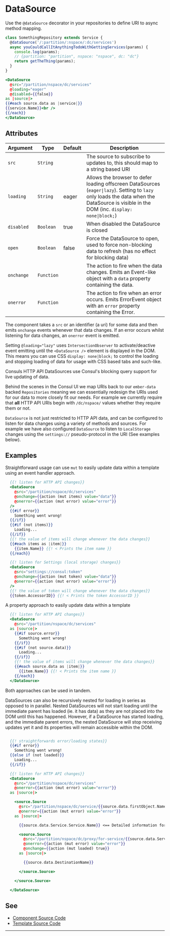 # DataSource

Use the `@dataSource` decorator in your repositories to define URI to async
method mapping.

```javascript
class SomethingRepository extends Service {
  @dataSource('/:partition/:nspace/:dc/services')
  async youCouldCallItAnythingTodoWithGettingServices(params) {
    console.log(params);
    // {partition: "partition", nspace: "nspace", dc: "dc"}
    return getTheThing(params);
  }
}
```

```hbs preview-template
<DataSource
  @src="/partition/nspace/dc/services"
  @loading="eager"
  @disabled={{false}}
as |source|>
{{#each source.data as |service|}}
{{service.Name}}<br />
{{/each}}
</DataSource>
```

## Attributes

| Argument | Type | Default | Description |
| --- | --- | --- | --- |
| `src` | `String` | | The source to subscribe to updates to, this should map to a string based URI |
| `loading` | `String` | eager | Allows the browser to defer loading offscreen DataSources (`eager\|lazy`). Setting to `lazy` only loads the data when the DataSource is visible in the DOM (inc. `display: none\|block;`) |
| `disabled` | `Boolean` | true | When disabled the DataSource is closed |
| `open` | `Boolean` | false | Force the DataSource to open, used to force non-blocking data to refresh (has no effect for blocking data) |
| `onchange` | `Function` |  | The action to fire when the data changes. Emits an Event-like object with a `data` property containing the data. |
| `onerror` | `Function` |  | The action to fire when an error occurs. Emits ErrorEvent object with an `error` property containing the Error. |

The component takes a `src` or an identifier (a uri) for some data and then emits `onchange` events whenever that data changes. If an error occurs whilst listening for data changes, an `onerror` event is emitted.

Setting `@loading="lazy"` uses `IntersectionObserver` to activate/deactive event emitting until the `<DataSource />` element is displayed in the DOM. This means you can use CSS `display: none|block;` to control the loading and stopping loading of data for usage with CSS based tabs and such-like.

Consuls HTTP API DataSources use Consul's blocking query support for live updating of data.

Behind the scenes in the Consul UI we map URIs back to our `ember-data` backed `Repositories` meaning we can essentially redesign the URIs used for our data to more closely fit our needs. For example we currently require that **all** HTTP API URIs begin with `/dc/nspace/` values whether they require them or not.

`DataSource` is not just restricted to HTTP API data, and can be configured to listen for data changes using a variety of methods and sources. For example we have also configured `DataSource` to listen to `LocalStorage` changes using the `settings://` pseudo-protocol in the URI (See examples below).


## Examples

Straightforward usage can use `mut` to easily update data within a template using an event handler approach.

```hbs
  {{! listen for HTTP API changes}}
  <DataSource
    @src="/partition/nspace/dc/services"
    @onchange={{action (mut items) value="data"}}
    @onerror={{action (mut error) value="error"}}
  />
  {{#if error}}
    Something went wrong!
  {{/if}}
  {{#if (not items)}}
    Loading...
  {{/if}}
  {{! the value of items will change whenever the data changes}}
  {{#each items as |item|}}
    {{item.Name}} {{! < Prints the item name }}
  {{/each}}

  {{! listen for Settings (local storage) changes}}
  <DataSource
    @src="settings://consul:token"
    @onchange={{action (mut token) value="data"}}
    @onerror={{action (mut error) value="error"}}
  />
  {{! the value of token will change whenever the data changes}}
  {{token.AccessorID}} {{! < Prints the token AccessorID }}
```

A property approach to easily update data within a template

```hbs
  {{! listen for HTTP API changes}}
  <DataSource
    @src="/partition/nspace/dc/services"
  as |source|>
    {{#if source.error}}
      Something went wrong!
    {{/if}}
    {{#if (not source.data)}}
      Loading...
    {{/if}}
    {{! the value of items will change whenever the data changes}}
    {{#each source.data as |item|}}
      {{item.Name}} {{! < Prints the item name }}
    {{/each}}
  </DataSource>
```

Both approaches can be used in tandem.

DataSources can also be recursively nested for loading in series as opposed to in parallel. Nested DataSources will not start loading until the immediate parent has loaded (ie. it has data) as they are not placed into the DOM until this has happened. However, if a DataSource has started loading, and the immediate parent errors, the nested DataSource will stop receiving updates yet it and its properties will remain accessible within the DOM.

```hbs

  {{! straightforwards error/loading states}}
  {{#if error}}
    Something went wrong!
  {{else if (not loaded)}}
    Loading...
  {{/if}}

  {{! listen for HTTP API changes}}
  <DataSource
    @src="/partition/nspace/dc/services"
    @onerror={{action (mut error) value="error"}}
  as |source|>

    <source.Source
      @src="/partition/nspace/dc/service/{{source.data.firstObject.Name}}"
      @onerror={{action (mut error) value="error"}}
    as |source|>

      {{source.data.Service.Service.Name}} <== Detailed information for the first service

      <source.Source
        @src="/partition/nspace/dc/proxy/for-service/{{source.data.Service.ID}}"
        @onerror={{action (mut error) value="error"}}
        @onchange={{action (mut loaded) true}}
      as |source|>

        {{source.data.DestinationName}}

      </source.Source>

    </source.Source>

  </DataSource>
```

## See

- [Component Source Code](./index.js)
- [Template Source Code](./index.hbs)

---
